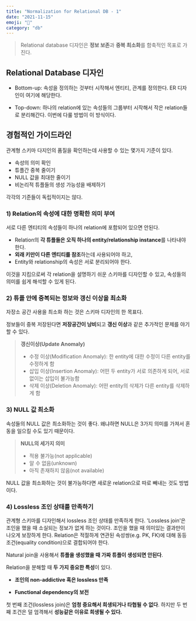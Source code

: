 ```yaml
---
title: "Normalization for Relational DB - 1"
date: "2021-11-15"
emoji: "🍙"
category: "db"
---
```

> Relational database 디자인은 **정보 보존**과 **중복 최소화**를 함축적인 목표로 가진다.

## Relational Database 디자인
- Bottom-up: 속성을 정의하는 것부터 시작해서 엔티티, 관계를 정의한다. ER 디자인이 여기에 해당한다.

- Top-down: 하나의 relation에 있는 속성들의 그룹부터 시작해서 작은 relation들로 분리해간다. 이번에 다룰 방법이 이 방식이다.

## 경험적인 가이드라인
관계형 스키마 다지인의 품질을 확인하는데 사용할 수 있는 몇가지 기준이 있다.
- 속성의 의미 확인
- 튜플간 중복 줄이기
- NULL 값을 최대한 줄이기
- 비논리적 튜플들의 생성 가능성을 배제하기

각각의 기준들이 독립적이지는 않다.

### 1) Relation의 속성에 대한 명확한 의미 부여
서로 다른 엔티티의 속성들이 하나의 relation에 포함되어 있으면 안된다.  

- Relation의 **각 튜플들은 오직 하나의 entity/relationship instance**를 나타내야 한다. 
- **외래 키만이 다른 엔티티를 참조**하는데 사용되어야 하고, 
- Entity와 relationship의 속성은 서로 분리되어야 한다.

이것을 지킴으로써 각 relation을 설명하기 쉬운 스키마를 디자인할 수 있고, 속성들의 의미를 쉽게 해석할 수 있게 된다.

### 2) 튜플 안에 중복되는 정보와 갱신 이상을 최소화
자장소 공간 사용을 최소화 하는 것은 스키마 디자인의 한 목표다. 

정보들이 중복 저장된다면 **저장공간이 낭비**되고 **갱신 이상**과 같은 추가적인 문제를 야기할 수 있다.
> **갱신이상(Update Anomaly)**
> - 수정 이상(Modification Anomaly): 한 entity에 대한 수정이 다른 entity를 수정하게 함
> - 삽입 이상(Insertion Anomaly): 어떤 두 entity가 서로 의존하게 되어, 서로 없이는 삽입이 불가능함
> - 삭제 이상(Deletion Anomaly): 어떤 entity의 삭제가 다른 entity를 삭제하게 함

### 3) NULL 값 최소화
속성들의 NULL 값은 최소화하는 것이 좋다. 왜냐하면 NULL은 3가지 의미를 가져서 혼동을 일으킬 수도 있기 때문이다.
> **NULL의 세가지 의미**
> - 적용 불가능(not applicable)
> - 알 수 없음(unknown)
> - 아직 존재하지 않음(not available)

NULL 값을 최소화하는 것이 불가능하다면 새로운 relation으로 따로 빼내는 것도 방법이다.

### 4) Lossless 조인 상태를 만족하기

관계형 스키마를 디자인해서 lossless 조인 상태를 만족하게 한다. 'Lossless join'은 조인을 했을 때 소실되는 정보가 없게 하는 것이다. 조인을 했을 때 의미있는 결과만이 나오게 보장하게 한다.
Relation은 적절하게 연관된 속성쌍(e.g. PK, FK)에 대해 동등 조건(equality condition)으로 결합되어야 한다.

Natural join을 사용해서 **튜플을 생성했을 때 가짜 튜플이 생성되면 안된다**.

Relation을 분해할 때 **두 가지 중요한 특성**이 있다.
- **조인의 non-addictive 혹은 lossless 만족**

- **Functional dependency의 보전**

첫 번째 조건(lossless join)은 **엄청 중요해서 희생되거나 타협될 수 없다**. 하지만 두 번째 조건은 덜 엄격해서 **성능같은 이유로 희생될 수 있다.**